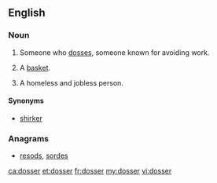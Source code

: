 ==English==

===Noun===
{{en-noun}}

# {{British|Ireland}} Someone who [[doss]]es, someone known for avoiding work.
# {{British|Ireland}} A [[basket]].
# A homeless and jobless person.

====Synonyms====
* [[shirker]]

===Anagrams===
* [[resods#English|resods]], [[sordes#English|sordes]]
[[ca:dosser]]
[[et:dosser]]
[[fr:dosser]]
[[my:dosser]]
[[vi:dosser]]